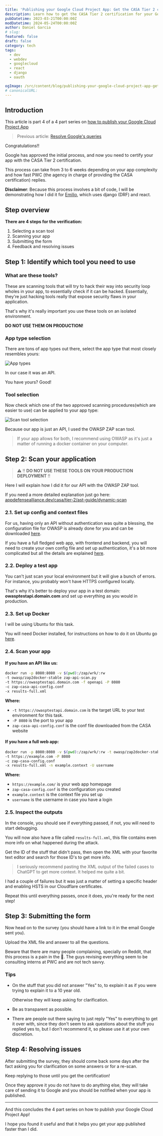 ```yaml
---
title: 'Publishing your Google Cloud Project App: Get the CASA Tier 2 certification'
description: Learn how to get the CASA Tier 2 certification for your Google Cloud Project App.
pubDatetime: 2023-03-21T00:00:00Z
modDatetime: 2024-05-24T00:00:00Z
author: Daniel Garcia
# slug:
featured: false
draft: false
category: tech
tags:
  - dev
  - webdev
  - googlecloud
  - react
  - django
  - oauth

ogImage: /src/content/blog/publishing-your-google-cloud-project-app-get-the-casa-tier-2-certification/cover.png
# canonicalURL:
---
```



## Introduction

This article is part 4 of a 4 part series on [how to publish your Google Cloud Project App](/blog/publishing-your-google-cloud-project-app/)

> Previous article: [Resolve Google's queries](/blog/publishing-your-google-cloud-project-app-resolve-google-queries/)

Congratulations!!

Google has approved the initial process, and now you need to certify your app with the CASA Tier 2 certification.

This process can take from 3 to 6 weeks depending on your app complexity and how fast PWC (the agency in charge of providing the CASA certification) replies.

**Disclaimer**: Because this process involves a bit of code, I will be demonstrating how I did it for [Emilio](/projects/), which uses django (DRF) and react.

<NewsletterSignup client:visible />

## Step overview

**There are 4 steps for the verification:**

1. Selecting a scan tool
2. Scanning your app
3. Submitting the form
4. Feedback and resolving issues

## Step 1: Identify which tool you need to use

### What are these tools?

These are scanning tools that will try to hack their way into security loop wholes in your app, to essentially check if it can be hacked. Essentially, they're just hacking tools really that expose security flaws in your application.

That's why it's really important you use these tools on an isolated environment.

**DO NOT USE THEM ON PRODUCTION!**

### App type selection

There are tons of app types out there, select the app type that most closely resembles yours:

![App types](./app-types.png)

In our case it was an API.

You have yours? Good!

### Tool selection

Now check which one of the two approved scanning procedures(which are easier to use) can be applied to your app type:

![Scan tool selection](./scan-tool-selection.png)

Because our app is just an API, I used the OWASP ZAP scan tool.

> If your app allows for both, I recommend using OWASP as it's just a matter of running a docker container on your computer\.

## Step 2: Scan your application

> ⚠️ ‼️ **DO NOT USE THESE TOOLS ON YOUR PRODUCTION DEPLOYMENT** ‼️

Here I will explain how I did it for our API with the OWASP ZAP tool.

If you need a more detailed explanation just go here: [appdefensealliance.dev/casa/tier-2/ast-guide/dynamic-scan](https://appdefensealliance.dev/casa/tier-2/ast-guide/dynamic-scan)

### 2.1. Set up config and context files

For us, having only an API without authentication was quite a blessing, the configuration file for OWASP is already done for you and can be downloaded [here](https://appdefensealliance.dev/casa/tier-2/ast-guide/dynamic-scan).

If you have a full fledged web app, with frontend and backend, you will need to create your own config file and set up authentication, it's a bit more complicated but all the details are explained [here](https://appdefensealliance.dev/casa/tier-2/ast-guide/dynamic-scan).

### 2.2. Deploy a test app

You can't just scan your local environment but it will give a bunch of errors. For instance, you probably won't have HTTPS configured locally.

That's why it's better to deploy your app in a test domain: **owasptestapi.domain.com** and set up everything as you would in production.

### 2.3. Set up Docker

I will be using Ubuntu for this task.

You will need Docker installed, for instructions on how to do it on Ubuntu go [here](https://docs.docker.com/engine/install/ubuntu/).

### 2.4. Scan your app

#### If you have an API like us:

```bash
docker run -p 8080:8080 -v $(pwd):/zap/wrk/:rw
-t owasp/zap2docker-stable zap-api-scan.py
-t https://owasptestapi.domain.com -f openapi -P 8080
-c zap-casa-api-config.conf
-x results-full.xml
```

**Where:**

- `-t https://owasptestapi.domain.com` is the target URL to your test environment for this task.
- `-P 8080` is the port to your app
- `zap-casa-api-config.conf` is the conf file downloaded from the CASA website

#### If you have a full web app:

```bash
docker run -p 8080:8080 -v $(pwd):/zap/wrk/:rw -t owasp/zap2docker-stable zap-full-scan.py
-t https://example.com -P 8080
-c zap-casa-config.conf
-x results-full.xml -n example.context -U username
```

**Where:**

- `https://example.com/` is your web app homepage
- `zap-casa-config.conf` is the configuration you created
- `example.context` is the context file you set up
- `username` is the username in case you have a login

### 2.5. Inspect the outputs

In the console, you should see if everything passed, if not, you will need to start debugging.

You will now also have a file called `results-full.xml`, this file contains even more info on what happened during the attack.

Get the ID of the stuff that didn't pass, then open the XML with your favorite text editor and search for those ID's to get more info.

> I seriously recommend pasting the XML output of the failed cases to ChatGPT to get more context. It helped me quite a bit.

I had a couple of failures but it was just a matter of setting a specific header and enabling HSTS in our Cloudflare certificates.

Repeat this until everything passes, once it does, you're ready for the next step!

## Step 3: Submitting the form

Now head on to the survey (you should have a link to it in the email Google sent you).

Upload the XML file and answer to all the questions.

Beware that there are many people complaining, specially on Reddit, that this process is a pain in the 🍑. The guys revising everything seem to be consulting interns at PWC and are not tech savvy.

### Tips

- On the stuff that you did not answer "Yes" to, to explain it as if you were trying to explain it to a 10 year old.

  Otherwise they will keep asking for clarification.

- Be as transparent as possible.

- There are people out there saying to just reply "Yes" to everything to get it over with, since they don't seem to ask questions about the stuff you replied yes to, but I don't recommend it, so please use it at your own discretion.

## Step 4: Resolving issues

After submitting the survey, they should come back some days after the fact asking you for clarification on some answers or for a re-scan.

Keep replying to those until you get the certification!

Once they approve it you do not have to do anything else, they will take care of sending it to Google and you should be notified when your app is published.

---

And this concludes the 4 part series on how to publish your Google Cloud Project App!

I hope you found it useful and that it helps you get your app published faster than I did.
